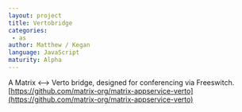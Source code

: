 ```yaml
---
layout: project
title: Vertobridge
categories: 
 - as
author: Matthew / Kegan
language: JavaScript
maturity: Alpha
---
```


A Matrix <--> Verto bridge, designed for conferencing via Freeswitch. [https://github.com/matrix-org/matrix-appservice-verto](https://github.com/matrix-org/matrix-appservice-verto)
